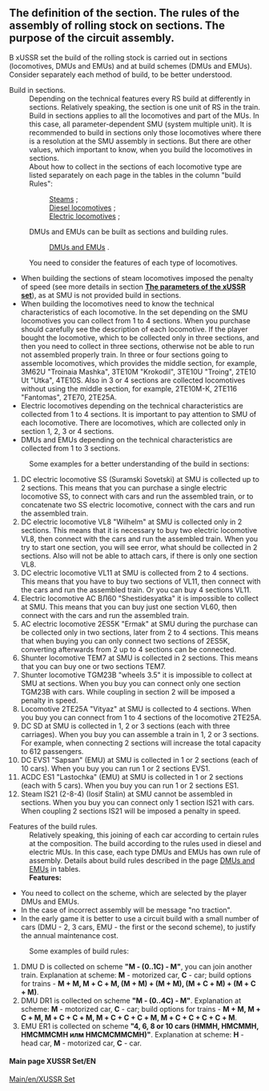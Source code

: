 ==The definition of the section. The rules of the assembly of rolling stock on sections. The purpose of the circuit assembly.==
В xUSSR set the build of the rolling stock is carried out in sections (locomotives, DMUs and EMUs) and at build schemes (DMUs and EMUs).
Consider separately each method of build, to be better understood.
;Build in sections.
:Depending on the technical features every RS build at differently in sections. Relatively speaking, the section is one unit of RS in the train. Build in sections applies to all the locomotives and part of the MUs. In this case, all parameter-dependent SMU (system multiple unit). It is recommended to build in sections only those locomotives where there is a resolution at the SMU assembly in sections. But there are other values, which important to know, when you build the locomotives in sections.
: About how to collect in the sections of each locomotive type are listed separately on each page in the tables in the column "build Rules": 
::[[Main/en/XUSSR Set/Steam|Steams]] ; 
::[[Main/en/XUSSR Set/diesel locomotive|Diesel locomotives]] ; 
::[[Main/en/XUSSR Set/Electric locomotive|Electric locomotives]] ;  
:DMUs and EMUs can be built as sections and building rules.
::[[Main/en/XUSSR Set/DMU EMU|DMUs and EMUs]] . 
:You need to consider the features of each type of locomotives.
*When building the sections of steam locomotives imposed the penalty of speed (see more details in section [[Main/en/XUSSR Set/The parameters of the xUSSR set|'''The parameters of the xUSSR set''']]), as at SMU is not provided build in sections.
*When building the locomotives need to know the technical characteristics of each locomotive. In the set depending on the SMU locomotives you can collect from 1 to 4 sections. When you purchase should carefully see the description of each locomotive. If the player bought the locomotive, which to be collected only in three sections, and then you need to collect in three sections, otherwise not be able to run not assembled properly train. In three or four sections going to assemble locomotives, which provides the middle section, for example, 3М62U "Troinaia Mashka", 3ТE10М "Krokodil", 3ТE10U "Troing", 2ТE10 Ut "Utka", 4ТE10S. Also in 3 or 4 sections are collected locomotives without using the middle section, for example, 2ТE10М-К, 2ТE116 "Fantomas", 2ТE70, 2ТE25А.
*Electric locomotives depending on the technical characteristics are collected from 1 to 4 sections. It is important to pay attention to SMU of each locomotive. There are locomotives, which are collected only in section 1, 2, 3 or 4 sections.
*DMUs and EMUs depending on the technical characteristics are collected from 1 to 3 sections.
:Some examples for a better understanding of the build in sections: 
#DC electric locomotive SS (Suramski Sovetski) at SMU is collected up to 2 sections. This means that you can purchase a single electric locomotive SS, to connect with cars and run the assembled train, or to concatenate two SS electric locomotive, connect with the cars and run the assembled train. 
#DC electric locomotive VL8 "Wilhelm" at SMU is collected only in 2 sections. This means that it is necessary to buy two electric locomotive VL8, then connect with the cars and run the assembled train. When you try to start one section, you will see error, what should be collected in 2 sections. Also will not be able to attach cars, if there is only one section VL8.
#DC electric locomotive VL11 at SMU is collected from 2 to 4 sections. This means that you have to buy two sections of VL11, then connect with the cars and run the assembled train. Or you can buy 4 sections VL11.
#Electric locomotive AC ВЛ60 "Shestidesyatka" it is impossible to collect at SMU. This means that you can buy just one section VL60, then connect with the cars and run the assembled train.
#AC electric locomotive 2ES5K "Ermak" at SMU during the purchase can be collected only in two sections, later from 2 to 4 sections. This means that when buying you can only connect two sections of 2ES5K, converting afterwards from 2 up to 4 sections can be connected.
#Shunter locomotive ТEM7 at SMU is collected in 2 sections. This means that you can buy one or two sections ТEM7.
#Shunter locomotive ТGM23B "wheels 3.5" it is impossible to collect at SMU at sections. When you buy you can connect only one section ТGM23B with cars. While coupling in section 2 will be imposed a penalty in speed.
#Locomotive 2TE25A "Vityaz" at SMU is collected to 4 sections. When you buy you can connect from 1 to 4 sections of the locomotive 2TE25A.
#DC SD at SMU is collected in 1, 2 or 3 sections (each with three carriages). When you buy you can assemble a train in 1, 2 or 3 sections. For example, when connecting 2 sections will increase the total capacity to 612 passengers.
#DC EVS1 "Sapsan" (EMU) at SMU is collected in 1 or 2 sections (each of 10 cars). When you buy you can run 1 or 2 sections EVS1.
#ACDC ES1 "Lastochka" (EMU) at SMU is collected in 1 or 2 sections (each with 5 cars). When you buy you can run 1 or 2 sections ES1.
#Steam IS21 (2-8-4) (Iosif Stalin) at SMU cannot be assembled in sections. When you buy you can connect only 1 section IS21 with cars. When coupling 2 sections IS21 will be imposed a penalty in speed.

;Features of the build rules.
:Relatively speaking, this joining of each car according to certain rules at the composition. The build according to the rules used in diesel and electric MUs. In this case, each type DMUs and EMUs has own rule of assembly. Details about build rules described in the page [[Main/en/XUSSR Set/DMU EMU|DMUs and EMUs]] in tables.
:'''Features:'''
*You need to collect on the scheme, which are selected by the player DMUs and EMUs.
*In the case of incorrect assembly will be message "no traction".
*In the early game it is better to use a circuit build with a small number of cars (DMU - 2, 3 cars, EMU - the first or the second scheme), to justify the annual maintenance cost.
:Some examples of build rules:
#DMU D is collected on scheme '''"М - (0..1C) - М"''', you can join another train. Explanation at scheme: '''М''' - motorized car, '''C''' - car; build options for trains - '''М + М, М + C + М, (М + М) + (М + М), (М + C + М) + (М + C + М)'''.
#DMU DR1 is collected on scheme '''"М - (0..4C) - М"'''. Explanation at scheme: '''М''' - motorized car, '''C''' - car; build options for trains - '''М + М, М + C + М, М + C + C + М, М + C + C + C + М, М + C + C + C + C + М'''.
#EMU ER1 is collected on scheme '''"4, 6, 8 or 10 cars (HMMH, HMCММH, HMCММCМH илм HMCМCММCМH)"'''. Explanation at scheme: '''H''' - head car, '''М''' - motorized car, '''C''' - car.

====Main page XUSSR Set/EN====
[[Main/en/XUSSR Set]]